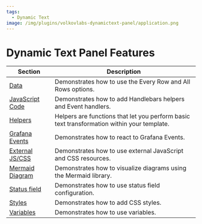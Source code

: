 ```yaml
---
tags:
  - Dynamic Text
image: /img/plugins/volkovlabs-dynamictext-panel/application.png
---
```


# Dynamic Text Panel Features

| Section                        | Description                                                                                |
| ------------------------------ | ------------------------------------------------------------------------------------------ |
| [Data](../data)                | Demonstrates how to use the Every Row and All Rows options.                                |
| [JavaScript Code](../code)     | Demonstrates how to add Handlebars helpers and Event handlers.                             |
| [Helpers](../helpers)          | Helpers are functions that let you perform basic text transformation within your template. |
| [Grafana Events](../eventbus)  | Demonstrates how to react to Grafana Events.                                               |
| [External JS/CSS](../external) | Demonstrates how to use external JavaScript and CSS resources.                             |
| [Mermaid Diagram](../diagram)  | Demonstrates how to visualize diagrams using the Mermaid library.                          |
| [Status field](../status)      | Demonstrates how to use status field configuration.                                        |
| [Styles](../styles)            | Demonstrates how to add CSS styles.                                                        |
| [Variables](../variables)      | Demonstrates how to use variables.                                                         |
